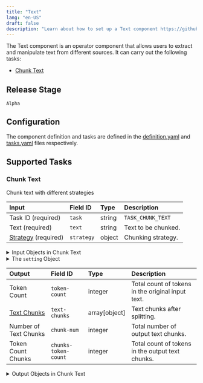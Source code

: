```yaml
---
title: "Text"
lang: "en-US"
draft: false
description: "Learn about how to set up a Text component https://github.com/instill-ai/instill-core"
---
```


The Text component is an operator component that allows users to extract and manipulate text from different sources.
It can carry out the following tasks:
- [Chunk Text](#chunk-text)



## Release Stage

`Alpha`



## Configuration

The component definition and tasks are defined in the [definition.yaml](https://github.com/instill-ai/pipeline-backend/blob/main/pkg/component/operator/text/v0/config/definition.yaml) and [tasks.yaml](https://github.com/instill-ai/pipeline-backend/blob/main/pkg/component/operator/text/v0/config/tasks.yaml) files respectively.







## Supported Tasks

### Chunk Text

Chunk text with different strategies

<div class="markdown-col-no-wrap" data-col-1 data-col-2>

| Input | Field ID | Type | Description |
| :--- | :--- | :--- | :--- |
| Task ID (required) | `task` | string | `TASK_CHUNK_TEXT` |
| Text (required) | `text` | string | Text to be chunked. |
| [Strategy](#chunk-text-strategy) (required) | `strategy` | object | Chunking strategy. |
</div>


<details>
<summary> Input Objects in Chunk Text</summary>

<h4 id="chunk-text-strategy">Strategy</h4>

Chunking strategy.

<div class="markdown-col-no-wrap" data-col-1 data-col-2>

| Field | Field ID | Type | Note |
| :--- | :--- | :--- | :--- |
| [Setting](#chunk-text-setting) | `setting` | object | Chunk Setting.  |
</div>
</details>

<details>
<summary>The <code>setting</code> Object </summary>

<h4 id="chunk-text-setting">Setting</h4>

`setting` must fulfill one of the following schemas:

<h5 id="chunk-text-token"><code>Token</code></h5>

Language models have a token limit. You should not exceed the token limit. When you split your text into chunks it is therefore a good idea to count the number of tokens. There are many tokenizers. When you count tokens in your text you should use the same tokenizer as used in the language model.

<div class="markdown-col-no-wrap" data-col-1 data-col-2>

| Field | Field ID | Type | Note |
| :--- | :--- | :--- | :--- |
| Allowed Special Tokens | `allowed-special` | array |  A list of special tokens that are allowed within chunks.  |
| Chunk Method | `chunk-method` | string |  Must be `"Token"`   |
| Chunk Overlap | `chunk-overlap` | integer |  Determines the number of tokens that overlap between consecutive chunks.  |
| Chunk Size | `chunk-size` | integer |  Specifies the maximum size of each chunk in terms of the number of tokens.  |
| Disallowed Special Tokens | `disallowed-special` | array |  A list of special tokens that should not appear within chunks.  |
| Model | `model-name` | string |  The name of the model used for tokenization.  <br/><details><summary><strong>Enum values</strong></summary><ul><li>`gpt-4`</li><li>`gpt-3.5-turbo`</li><li>`text-davinci-003`</li><li>`text-davinci-002`</li><li>`text-davinci-001`</li><li>`text-curie-001`</li><li>`text-babbage-001`</li><li>`text-ada-001`</li><li>`davinci`</li><li>`curie`</li><li>`babbage`</li><li>`ada`</li><li>`code-davinci-002`</li><li>`code-davinci-001`</li><li>`code-cushman-002`</li><li>`code-cushman-001`</li><li>`davinci-codex`</li><li>`cushman-codex`</li><li>`text-davinci-edit-001`</li><li>`code-davinci-edit-001`</li><li>`text-embedding-ada-002`</li><li>`text-similarity-davinci-001`</li><li>`text-similarity-curie-001`</li><li>`text-similarity-babbage-001`</li><li>`text-similarity-ada-001`</li><li>`text-search-davinci-doc-001`</li><li>`text-search-curie-doc-001`</li><li>`text-search-babbage-doc-001`</li><li>`text-search-ada-doc-001`</li><li>`code-search-babbage-code-001`</li><li>`code-search-ada-code-001`</li><li>`gpt2`</li></ul></details>  |
</div>

<h5 id="chunk-text-recursive"><code>Recursive</code></h5>

This text splitter is the recommended one for generic text. It is parameterized by a list of characters. It tries to split on them in order until the chunks are small enough. The default list is ["\n\n", "\n", "", ""]. This has the effect of trying to keep all paragraphs (and then sentences, and then words) together as long as possible, as those would generically seem to be the strongest semantically related pieces of text.

<div class="markdown-col-no-wrap" data-col-1 data-col-2>

| Field | Field ID | Type | Note |
| :--- | :--- | :--- | :--- |
| Chunk Method | `chunk-method` | string |  Must be `"Recursive"`   |
| Chunk Overlap | `chunk-overlap` | integer |  Determines the number of tokens that overlap between consecutive chunks.  |
| Chunk Size | `chunk-size` | integer |  Specifies the maximum size of each chunk in terms of the number of tokens.  |
| Keep Separator | `keep-separator` | boolean |  A flag indicating whether to keep the separator characters at the beginning or end of chunks.  |
| Model | `model-name` | string |  The name of the model used for tokenization.  <br/><details><summary><strong>Enum values</strong></summary><ul><li>`gpt-4`</li><li>`gpt-3.5-turbo`</li><li>`text-davinci-003`</li><li>`text-davinci-002`</li><li>`text-davinci-001`</li><li>`text-curie-001`</li><li>`text-babbage-001`</li><li>`text-ada-001`</li><li>`davinci`</li><li>`curie`</li><li>`babbage`</li><li>`ada`</li><li>`code-davinci-002`</li><li>`code-davinci-001`</li><li>`code-cushman-002`</li><li>`code-cushman-001`</li><li>`davinci-codex`</li><li>`cushman-codex`</li><li>`text-davinci-edit-001`</li><li>`code-davinci-edit-001`</li><li>`text-embedding-ada-002`</li><li>`text-similarity-davinci-001`</li><li>`text-similarity-curie-001`</li><li>`text-similarity-babbage-001`</li><li>`text-similarity-ada-001`</li><li>`text-search-davinci-doc-001`</li><li>`text-search-curie-doc-001`</li><li>`text-search-babbage-doc-001`</li><li>`text-search-ada-doc-001`</li><li>`code-search-babbage-code-001`</li><li>`code-search-ada-code-001`</li><li>`gpt2`</li></ul></details>  |
| Separators | `separators` | array |  A list of strings representing the separators used to split the text.  |
</div>

<h5 id="chunk-text-markdown"><code>Markdown</code></h5>

This text splitter is specially designed for Markdown format.

<div class="markdown-col-no-wrap" data-col-1 data-col-2>

| Field | Field ID | Type | Note |
| :--- | :--- | :--- | :--- |
| Chunk Method | `chunk-method` | string |  Must be `"Markdown"`   |
| Chunk Overlap | `chunk-overlap` | integer |  Determines the number of tokens that overlap between consecutive chunks.  |
| Chunk Size | `chunk-size` | integer |  Specifies the maximum size of each chunk in terms of the number of tokens.  |
| Code Blocks | `code-blocks` | boolean |  A flag indicating whether code blocks should be treated as a single unit.  |
| Model | `model-name` | string |  The name of the model used for tokenization.  <br/><details><summary><strong>Enum values</strong></summary><ul><li>`gpt-4`</li><li>`gpt-3.5-turbo`</li><li>`text-davinci-003`</li><li>`text-davinci-002`</li><li>`text-davinci-001`</li><li>`text-curie-001`</li><li>`text-babbage-001`</li><li>`text-ada-001`</li><li>`davinci`</li><li>`curie`</li><li>`babbage`</li><li>`ada`</li><li>`code-davinci-002`</li><li>`code-davinci-001`</li><li>`code-cushman-002`</li><li>`code-cushman-001`</li><li>`davinci-codex`</li><li>`cushman-codex`</li><li>`text-davinci-edit-001`</li><li>`code-davinci-edit-001`</li><li>`text-embedding-ada-002`</li><li>`text-similarity-davinci-001`</li><li>`text-similarity-curie-001`</li><li>`text-similarity-babbage-001`</li><li>`text-similarity-ada-001`</li><li>`text-search-davinci-doc-001`</li><li>`text-search-curie-doc-001`</li><li>`text-search-babbage-doc-001`</li><li>`text-search-ada-doc-001`</li><li>`code-search-babbage-code-001`</li><li>`code-search-ada-code-001`</li><li>`gpt2`</li></ul></details>  |
</div>
</details>

<div class="markdown-col-no-wrap" data-col-1 data-col-2>

| Output | Field ID | Type | Description |
| :--- | :--- | :--- | :--- |
| Token Count | `token-count` | integer | Total count of tokens in the original input text. |
| [Text Chunks](#chunk-text-text-chunks) | `text-chunks` | array[object] | Text chunks after splitting. |
| Number of Text Chunks | `chunk-num` | integer | Total number of output text chunks. |
| Token Count Chunks | `chunks-token-count` | integer | Total count of tokens in the output text chunks. |
</div>

<details>
<summary> Output Objects in Chunk Text</summary>

<h4 id="chunk-text-text-chunks">Text Chunks</h4>

<div class="markdown-col-no-wrap" data-col-1 data-col-2>

| Field | Field ID | Type | Note |
| :--- | :--- | :--- | :--- |
| End Position | `end-position` | integer | The ending position of the chunk in the original text. |
| Start Position | `start-position` | integer | The starting position of the chunk in the original text. |
| Text | `text` | string | Text chunk after splitting. |
| Token Count | `token-count` | integer | Count of tokens in a chunk. |
</div>
</details>



